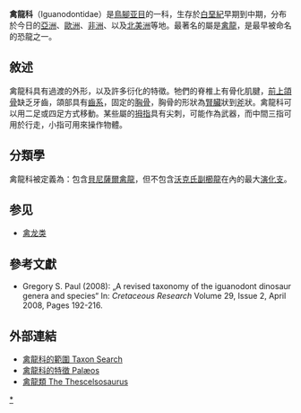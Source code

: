 {{Automatic taxobox
| name = 禽龍科
| fossil_range = [[白堊紀|白堊紀]]早期
| image =
| image_width = 200px
|image_caption = [[禽龍|禽龍]]
| taxon = Iguanodontidae
| authority = [[愛德華·德林克·科普|Cope]], 1869
| subdivision_ranks = 演化支
| subdivision =
*[[重骨龙属|重骨龙属]]? ''Barilium''
*[[薄氏龙属|薄氏龙属]]? ''Bolong''
*[[禽龙属|禽龙属]] ''Iguanodon''
*[[锦州龙属|锦州龙属]]? ''Jinzhousaurus''
*[[曼特尔龙属|曼特尔龙属]]? ''Mantellisaurus''
*{{link-en|船首龙属?|Proa (dinosaur)}} ''Proa''
}}

'''禽龍科'''（Iguanodontidae）是[[鳥腳亚目|鳥腳亚目]]的一科，生存於[[白堊紀|白堊紀]]早期到中期，分布於今日的[[亞洲|亞洲]]、[[歐洲|歐洲]]、[[非洲|非洲]]、以及[[北美洲|北美洲]]等地。最著名的屬是[[禽龍|禽龍]]，是最早被命名的恐龍之一。

==敘述== 
禽龍科具有過渡的外形，以及許多衍化的特徵。牠們的脊椎上有骨化肌腱，[[前上頜骨|前上頜骨]]缺乏牙齒，頜部具有[[齒系|齒系]]，固定的[[胸骨|胸骨]]，胸骨的形狀為[[腎臟|腎臟]]狀到[[斧|斧]]狀。禽龍科可以用二足或四足方式移動。某些屬的[[拇指|拇指]]具有尖刺，可能作為武器，而中間三指可用於行走，小指可用來操作物體。

==分類學== 
禽龍科被定義為：包含[[禽龍|貝尼薩爾禽龍]]，但不包含[[副櫛龍|沃克氏副櫛龍]]在內的最大[[演化支|演化支]]。
==参见==
*[[禽龙类|禽龙类]]
==參考文獻==
* Gregory S. Paul (2008): „A revised taxonomy of the iguanodont dinosaur genera and species“ In: ''Cretaceous Research'' Volume 29, Issue 2, April 2008, Pages 192-216. {{DOI|10.1016/j.cretres.2007.04.009}}

==外部連結==
*[https://web.archive.org/web/20080405235743/http://www.taxonsearch.org/dev/taxon_edit.php?Action=View&tax_id=179 禽龍科的範圍 Taxon Search]
*[https://web.archive.org/web/20080511170435/http://www.palaeos.com/Vertebrates/Units/320Ornithischia/600.html#Iguanodontidae 禽龍科的特徵 Palæos]
*[https://web.archive.org/web/20070307004240/http://www.users.qwest.net/~jstweet1/iguanodontia.htm 禽龍類 The Thescelsosaurus]
{{鳥腳亞目}}
{{Taxonbar|from=Q2569164}}

[[Category:禽龍類|*]]


{{dinosaur-stub}}